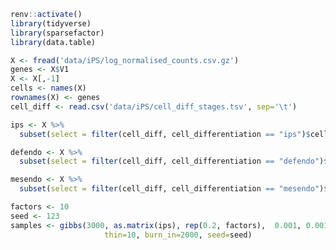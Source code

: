 ```r
renv::activate()
library(tidyverse)
library(sparsefactor)
library(data.table)
```

```r
X <- fread('data/iPS/log_normalised_counts.csv.gz')
genes <- X$V1
X <- X[,-1]
cells <- names(X)
rownames(X) <- genes
cell_diff <- read.csv('data/iPS/cell_diff_stages.tsv', sep='\t')
```

```r
ips <- X %>%
  subset(select = filter(cell_diff, cell_differentiation == "ips")$cell)

defendo <- X %>%
  subset(select = filter(cell_diff, cell_differentiation == "defendo")$cell)

mesendo <- X %>%
  subset(select = filter(cell_diff, cell_differentiation == "mesendo")$cell)
```

```r
factors <- 10
seed <- 123
samples <- gibbs(3000, as.matrix(ips), rep(0.2, factors),  0.001, 0.001, 0.001, 0.001,
					 thin=10, burn_in=2000, seed=seed)
```

